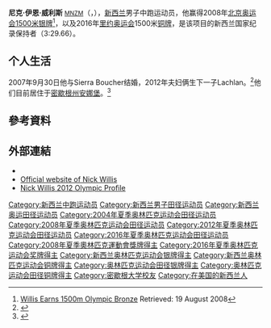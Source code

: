 {{Infobox sportsperson
| name                      = 尼克·威利斯<br />Nick Willis
| image                     = Nick Willis 2008.jpg
| image_size                = 
| alt                       = 
| caption                   = 
| real_name                 = 
| native_name               = 
| native_name_lang          = 
| romanizedname             = 
| english_name              = 
| birth_name                = 
| nationality               = {{NZL}}
| national_team             = {{NZL}}
| ethnicity                 = 
| hometown                  = 
| citizenship               = 
| birth_date                = {{Birth date and age|year=1983|month=4|day=25}}
| birth_place               = {{NZL}}下哈特
| death_date                = 
| death_place               = 
| resting_place             = 
| resting_place_coordinates = 
| monuments                 = 
| residence                 = {{USA}}密西根州
| education                 = 密西根大學
| alma_mater                = Hutt Valley High School<br />密西根大學
| occupation                = 
| years_active              = 2001 -
| employer                  = 
| agent                     = 
| height                    = {{height|m=1.83}}
| weight                    = {{weight|lb=149}}
| spouse                    = {{marriage|Sierra|2007}}
| country                   = {{NZL}}
| sport                     = 田徑
| disability                = 
| disability_class          = 
| rank                      = 
| event                     = 中長跑、長跑
| universityteam            = 
| collegeteam               = 
| league                    = 
| league_type               = 
| club                      = 
| team                      = 
| turnedpro                 = 
| partner                   = 
| former_partner            = 
| coach                     = Ron Warhurst
| retired                   = 
| coaching                  = 
| worlds                    = 
{{ubl
|'''2002年世界青年田徑錦標賽'''：1500公尺第4名
|'''2003年IAAF世界越野錦標賽（Short Race）'''：第90名
|'''2004年IAAF世界越野錦標賽（Short Race）'''：第42名
|'''2006年IAAF世界杯'''：1500公尺第3名
|'''2007年世界田徑錦標賽'''：1500公尺第10名
|'''2008年IAAF世界田徑總決賽'''：1500公尺第3名
|'''2011年世界田徑錦標賽'''：1500公尺第12名
|'''2014年IAAF洲際杯'''：1500公尺第6名
|'''2014年IAAF洲際杯'''：3000公尺第4名
|'''2015年世界田徑錦標賽'''：1500公尺第6名
|'''2016年世界室內田徑錦標賽'''：1500公尺第3名
|'''2017年世界田徑錦標賽'''：1500公尺第8名
}}
| regionals                 = 
| nationals                 = 
{{ubl
|'''2010年墨爾本田徑經典賽'''：1500公尺第三名
|'''2011年墨爾本田徑經典賽'''：1500公尺第四名
|'''2016年Millrose運動會'''：1500公尺第二名
|'''2016年熱力波士頓運動會'''：1500公尺第二名
}}
| olympics                  = 
{{ubl
|'''2008年夏季奧林匹克運動會'''：1500公尺第二名
|'''2012年夏季奧林匹克運動會'''：1500公尺第九名
|'''2016年夏季奧林匹克運動會'''：1500公尺第三名
}}
| paralympics               = 
| commonwealth              = 
{{ubl
|'''2006年大英國協運動會'''：1500公尺第一名
|'''2010年大英國協運動會'''：1500公尺第三名
|'''2014年大英國協運動會'''：5000公尺第十名
|'''2014年大英國協運動會'''：1500公尺第三名
}}
| highestranking            = 
| pb                        = 
{{ubl
|'''800公尺'''：1分45.54秒 （2004年）
|'''1000公尺'''：2分16.58秒 （2012年）
|'''1500公尺'''：3分29.66秒 （2015年 '''全國紀錄'''）
|'''1英里'''：3分49.83秒 （2014年）
|'''3000公尺'''：7分36.91秒 （2014年 '''全國紀錄'''）
|'''2英里'''：9分17.90秒 （2012年）
|'''5000公尺'''：13分20.33秒 （2014年）
|'''5公里'''：13分46秒 （2013年）
|'''半程馬拉松'''：1小時07分06秒 （2014年）
}}
| medaltemplates            = 
{{MedalCountry|{{NZL}}}}
{{MedalSport|男子田徑}}
{{MedalCompetition|大英國協運動會}}
{{MedalGold|2006年澳大利亞維多利亞州墨爾本|1500公尺}}
{{MedalBronze|2010年印度新德里|1500公尺}}
{{MedalBronze|2014年英國蘇格蘭格拉斯哥|1500公尺}}
{{MedalCompetition|IAAF世界杯}}
{{MedalBronze|2006年希臘雅典|1500公尺}}
{{MedalCompetition|夏季奧林匹克運動會}}
{{MedalSilver|2008年中國北京市|1500公尺}}
{{MedalBronze|2016年巴西里約熱內盧|1500公尺}}
{{MedalCompetition|IAAF世界田徑總決賽}}
{{MedalBronze|2008年德國斯圖加特|1500公尺}}
{{MedalCompetition|墨爾本田徑經典賽}}
{{MedalBronze|2010年澳大利亞墨爾本|1500公尺}}
{{MedalCompetition|世界室內田徑錦標賽}}
{{MedalBronze|2016年美國俄勒岡州波特蘭|1500公尺}}
{{MedalCompetition|熱力波士頓運動會}}
{{MedalSilver|2016年美國麻薩諸塞州波士頓|1500公尺}}
| show-medals               = 
| updated                   = 2016年11月14日
}}
'''尼克·伊恩·威利斯''' <small>[[New_Zealand_Order_of_Merit|MNZM]]</small>（{{lang-en|'''Nicholas Ian Willis'''}}，{{bd|1983年|4月25日||}}），[[新西兰|新西兰]]男子中跑运动员，他赢得2008年[[2008年夏季奥林匹克运动会|北京奥运会]][[1500米|1500米]][[银牌|银牌]]<ref>[http://mgoblue.com/track-field-m/article.aspx?id=143312 Willis Earns 1500m Olympic Bronze] {{Wayback|url=http://mgoblue.com/track-field-m/article.aspx?id=143312 |date=20080823025514 }} Retrieved: 19 August 2008</ref>，以及2016年[[里约奥运会|里约奥运会]]1500米[[铜牌|铜牌]]，是该项目的新西兰国家纪录保持者（3:29.66）。

== 个人生活 ==
2007年9月30日他与Sierra Boucher结婚，2012年夫妇俩生下一子Lachlan。<ref name=lachlan-stuff>{{cite news|last1=Millmow|first1=Jonathan|title=Little Lachlan keeping Nick Willis on the run|url=http://www.stuff.co.nz/sport/other-sports/9505297/Little-Lachlan-keeping-Nick-Willis-on-the-run|accessdate=25 July 2014|publisher=Fairfax (stuff.co.nz)|date=12 December 2013|archive-date=2015-09-24|archive-url=https://web.archive.org/web/20150924163454/http://www.stuff.co.nz/sport/other-sports/9505297/Little-Lachlan-keeping-Nick-Willis-on-the-run|dead-url=no}}</ref>他们目前居住于[[密歇根州|密歇根州]][[安娜堡|安娜堡]]。<ref name="Willis Porn-NZ Herald">{{cite news|last1=Miller|first1=Corazon|title=Olympic star Nick Willis' struggle with porn addiction|url=http://www.nzherald.co.nz/sport/news/article.cfm?c_id=4&objectid=11600782|accessdate=21 August 2016|publisher=NZME (nzherald.co.nz)|date=6 March 2016|archive-date=2016-09-17|archive-url=https://web.archive.org/web/20160917193243/http://www.nzherald.co.nz/sport/news/article.cfm?c_id=4&objectid=11600782|dead-url=no}}</ref>

== 參考資料 ==
{{Reflist}}

== 外部連結 ==
* {{IAAF name|186911}}
* [http://www.willisrunning.com Official website of Nick Willis]{{Wayback|url=http://www.willisrunning.com/ |date=20080713044409 }}
* [http://www.3news.co.nz/3Sport/London2012/OurAthletes.aspx Nick Willis 2012 Olympic Profile]{{Dead link|date=2019年4月 |bot=InternetArchiveBot |fix-attempted=yes }}

{{s-start}}
{{s-sports|oly}}
{{succession box
| before = [[马埃·德赖斯代尔|马埃·德赖斯代尔]]
| title = 新西兰奥运代表团旗手
| years = [[2012年奥运会|伦敦 2012]]
| after = [[彼得·伯林|彼得·伯林]]
}}
{{s-end}}

{{Authority control}}
{{DEFAULTSORT:Willis, Nick}}
[[Category:新西兰中跑运动员|Category:新西兰中跑运动员]]
[[Category:新西兰男子田径运动员|Category:新西兰男子田径运动员]]
[[Category:新西兰奥运田径运动员|Category:新西兰奥运田径运动员]]
[[Category:2004年夏季奥林匹克运动会田径运动员|Category:2004年夏季奥林匹克运动会田径运动员]]
[[Category:2008年夏季奥林匹克运动会田径运动员|Category:2008年夏季奥林匹克运动会田径运动员]]
[[Category:2012年夏季奥林匹克运动会田径运动员|Category:2012年夏季奥林匹克运动会田径运动员]]
[[Category:2016年夏季奥林匹克运动会田径运动员|Category:2016年夏季奥林匹克运动会田径运动员]]
[[Category:2008年夏季奧林匹克運動會獎牌得主|Category:2008年夏季奧林匹克運動會獎牌得主]]
[[Category:2016年夏季奥林匹克运动会奖牌得主|Category:2016年夏季奥林匹克运动会奖牌得主]]
[[Category:新西兰奥林匹克运动会银牌得主|Category:新西兰奥林匹克运动会银牌得主]]
[[Category:新西兰奥林匹克运动会铜牌得主|Category:新西兰奥林匹克运动会铜牌得主]]
[[Category:奥林匹克运动会田径银牌得主|Category:奥林匹克运动会田径银牌得主]]
[[Category:奥林匹克运动会田径铜牌得主|Category:奥林匹克运动会田径铜牌得主]]
[[Category:密歇根大学校友|Category:密歇根大学校友]]
[[Category:在美国的新西兰人|Category:在美国的新西兰人]]